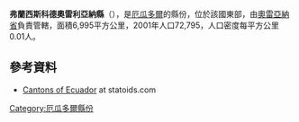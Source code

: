{{Coord|0|28|S|76|58|W|display=title}}

'''弗蘭西斯科德奧雷利亞納縣'''（{{lang-es|Cantón Orellana}}），是[[厄瓜多爾|厄瓜多爾]]的縣份，位於該國東部，由[[奧雷亞納省|奧雷亞納省]]負責管轄，面積6,995平方公里，2001年人口72,795，人口密度每平方公里0.01人。

==參考資料==
*[http://www.statoids.com/yec.html Cantons of Ecuador] {{Wayback|url=http://www.statoids.com/yec.html |date=20110628180130 }} at statoids.com

{{厄瓜多爾縣份}}

[[Category:厄瓜多爾縣份|Category:厄瓜多爾縣份]]


{{Ecuador-geo-stub}}